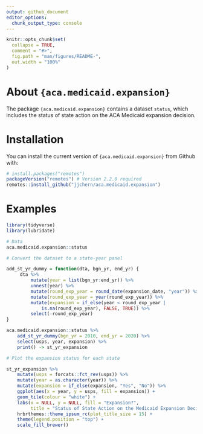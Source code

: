 ```yaml
---
output: github_document
editor_options: 
  chunk_output_type: console
---
```


<!-- README.md is generated from README.Rmd. Please edit that file -->

```r
knitr::opts_chunk$set(
  collapse = TRUE,
  comment = "#>",
  fig.path = "man/figures/README-",
  out.width = "100%"
)
```

# About `{aca.medicaid.expansion}`

The package `{aca.medicaid.expansion}` contains a dataset `status`, which 
includes the status of state action on the ACA Medicaid expansion decision.

# Installation

You can install the current version of `{aca.medicaid.expansion}` from Github 
with:

``` r
# install.packages("remotes")
packageVersion("remotes") # Version 2.2.0 required
remotes::install_github("jjchern/aca.medicaid.expansion")
```

# Examples

```r
library(tidyverse)
library(lubridate)

# Data
aca.medicaid.expansion::status

# Convert the dataset to a state-year panel

add_st_yr_dummy = function(dta, bgn_yr, end_yr) {
     dta %>%
         mutate(year = list(bgn_yr:end_yr)) %>%
         unnest(year) %>%
         mutate(round_exp_year = round_date(expansion_date, "year")) %>%
         mutate(round_exp_year = year(round_exp_year)) %>%
         mutate(expansion = if_else(year < round_exp_year |
             is.na(round_exp_year), FALSE, TRUE)) %>%
         select(-round_exp_year)
}

aca.medicaid.expansion::status %>%
    add_st_yr_dummy(bgn_yr = 2010, end_yr = 2020) %>% 
    select(usps, year, expansion) %>% 
    print() -> st_yr_expansion

# Plot the expansion status for each state

st_yr_expansion %>% 
    mutate(usps = forcats::fct_rev(usps)) %>% 
    mutate(year = as.character(year)) %>% 
    mutate(expansion = if_else(expansion, "Yes", "No")) %>% 
    ggplot(aes(x = year, y = usps, fill = expansion)) +
    geom_tile(colour = "white") +
    labs(x = NULL, y = NULL, fill = "Expansion?",
         title = "Status of State Action on the Medicaid Expansion Decision") +
    hrbrthemes::theme_ipsum_rc(plot_title_size = 15) +
    theme(legend.position = "top") +
    scale_fill_brewer() 
```

